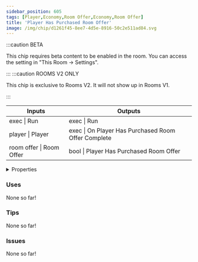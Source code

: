 ```yaml
---
sidebar_position: 605
tags: [Player,Economy,Room Offer,Economy,Room Offer]
title: 'Player Has Purchased Room Offer'
image: /img/chip/d1261f45-8ee7-4d5e-8916-50c2e511ad84.svg
---
```




:::caution BETA

This chip requires beta content to be enabled in the room. You can access the setting in "This Room -> Settings".

:::
:::caution ROOMS V2 ONLY

This chip is exclusive to Rooms V2. It will not show up in Rooms V1.

:::


<IChip uuid="d1261f45-8ee7-4d5e-8916-50c2e511ad84"/>

<table><thead><tr><th>Inputs</th><th>Outputs</th></tr></thead><tbody><tr><td>exec | Run</td><td>exec | Run</td></tr><tr><td>player | Player</td><td>exec | On Player Has Purchased Room Offer Complete</td></tr><tr><td>room offer | Room Offer</td><td>bool | Player Has Purchased Room Offer</td></tr></tbody></table>

<details>
  <summary>Properties</summary>
  <div>
    <div>
    <table>
      <tbody>
        <tr>
          <td>Is beta required?</td>
          <td>Yes</td>
        </tr>
        <tr>
          <td>Is chip a trolling risk?</td>
          <td>No</td>
        </tr>
        <tr>
          <td>Is chip a role assignment risk?</td>
          <td>No</td>
        </tr>
        <tr>
          <td>Chip UUID</td>
          <td>d1261f45-8ee7-4d5e-8916-50c2e511ad84</td>
        </tr>
        <tr>
          <td>Room availability</td>
          <td>Rooms V2 only</td>
        </tr>
      </tbody>
    </table>
    </div>
  </div>
</details>

### Uses

None so far!

### Tips

None so far!

### Issues

None so far!